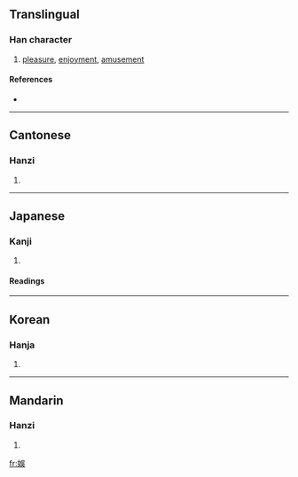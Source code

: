 {{see|娱}}
==Translingual==

===Han character===
{{Han char|rn=38|rad=女|as=07|sn=10|four=4648<sub>1</sub>|canj=女口女大 (VRVK)}}

# [[pleasure]], [[enjoyment]], [[amusement]]

====References====
* {{Han ref|kx=0262.190|dkj=06307|dj=0529.090|hdz=21051.081|uh=5A1B|ud=23067|bh=AE54|bd=44628}}

----

==Cantonese==

===Hanzi===
{{yue-hanzi|jyut=|y=yu4}}

# {{defn|Cantonese}}

----

==Japanese==

===Kanji===
{{ja-kanji|grade=|rs=女07}}

# {{defn|Japanese}}

====Readings====
{{ja-readings|on=[[ご]] (go), [[く]] (ku)|kun=[[たのしむ]] (tanoshimu)}}

----

==Korean==

===Hanja===
{{ko-hanja|hangeul=오|rv=o|mr=o}}

# {{defn|Korean}}

----

==Mandarin==

===Hanzi===
{{cmn-hanzi|sim=娱|pin=[[yú]] ([[yu2]])|wg=yü<sup>2</sup>}}

# {{defn|Mandarin}}

[[fr:娛]]